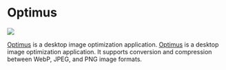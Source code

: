 
# Optimus

<p style={{"text-align": "center"}}>
   <img src="/img/showcase/optimus.png"></img><br/>
</p>

[Optimus](https://github.com/splode/optimus) is a desktop image optimization application. [Optimus](https://github.com/splode/optimus) is a desktop image optimization application. It supports conversion and compression between WebP, JPEG, and PNG image formats.

